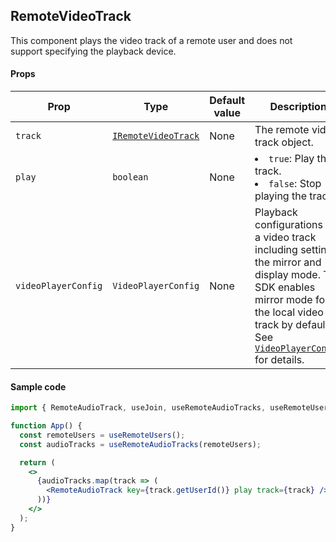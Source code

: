 ## RemoteVideoTrack

This component plays the video track of a remote user and does not support specifying the playback device.

#### Props

| Prop                | Type                                                                                                   | Default value | Description                                                                                                                                                                                                                                                                  |
| ------------------- | ------------------------------------------------------------------------------------------------------ | ------------- | ---------------------------------------------------------------------------------------------------------------------------------------------------------------------------------------------------------------------------------------------------------------------------- |
| `track`             | [`IRemoteVideoTrack`](https://api-ref.agora.io/en/video-sdk/web/4.x/interfaces/iremotevideotrack.html) | None          | The remote video track object.                                                                                                                                                                                                                                               |
| `play`              | `boolean`                                                                                              | None          | <li>`true`: Play the track.</li><li>`false`: Stop playing the track.</li>                                                                                                                                                                                                    |
| `videoPlayerConfig` | `VideoPlayerConfig`                                                                                    | None          | Playback configurations for a video track including setting the mirror and display mode. The SDK enables mirror mode for the local video track by default. See [`VideoPlayerConfig`](https://api-ref.agora.io/en/video-sdk/reactjs/2.x//VideoPlayerConfig.html) for details. |

#### Sample code

```jsx
import { RemoteAudioTrack, useJoin, useRemoteAudioTracks, useRemoteUsers } from "agora-rtc-react";

function App() {
  const remoteUsers = useRemoteUsers();
  const audioTracks = useRemoteAudioTracks(remoteUsers);

  return (
    <>
      {audioTracks.map(track => (
        <RemoteAudioTrack key={track.getUserId()} play track={track} />
      ))}
    </>
  );
}
```
